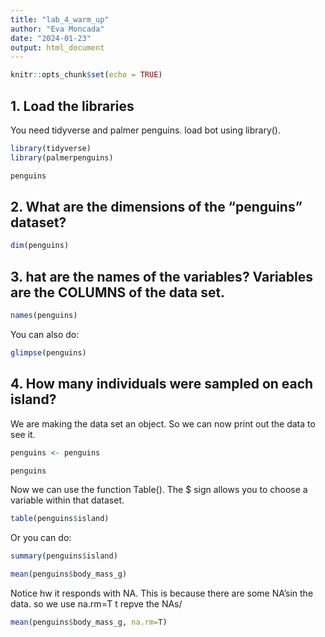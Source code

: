 ```yaml
---
title: "lab_4_warm_up"
author: "Eva Moncada"
date: "2024-01-23"
output: html_document
---
```


```r
knitr::opts_chunk$set(echo = TRUE)
```

## 1. Load the libraries
You need tidyverse and palmer penguins. load bot using library().
 
```r
library(tidyverse)
library(palmerpenguins)
```
 
```r
penguins
```
 
## 2. What are the dimensions of the "penguins" dataset?
 
```r
dim(penguins)
```
 
## 3. hat are the names of the variables? Variables are the COLUMNS of the data set. 
 
```r
names(penguins)
```

You can also do:

```r
glimpse(penguins)
```

## 4. How many individuals were sampled on each island?
We are making the data set an object. So we can now print out the data to see it.
```r
penguins <- penguins
```

```r
penguins
```

Now we can use the function Table(). The $ sign allows you to choose a variable within that dataset. 

```r
table(penguins$island)
```
Or you can do:
```r
summary(penguins$island)
```

```r
mean(penguins$body_mass_g)
```

Notice hw it responds with NA. This is because there are some NA'sin the data. so we use na.rm=T t repve the NAs/
```r
mean(penguins$body_mass_g, na.rm=T)
```
